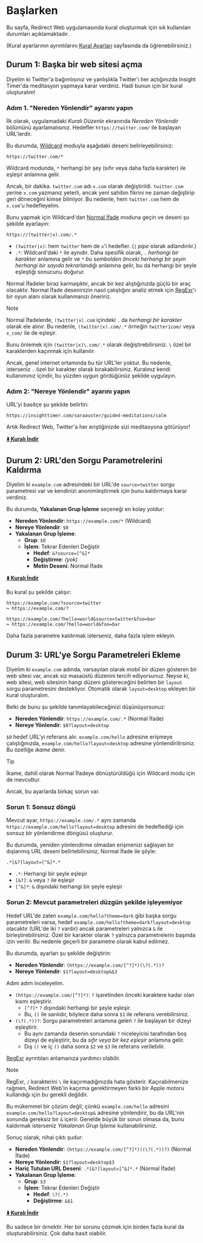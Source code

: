 # Başlarken

Bu sayfa, Redirect Web uygulamasında kural oluşturmak için sık kullanılan durumları açıklamaktadır.

(Kural ayarlarının ayrıntılarını [Kural Ayarları](./rule-settings) sayfasında da öğrenebilirsiniz.)

## Durum 1: Başka bir web sitesi açma

Diyelim ki Twitter'a bağımlısınız ve yanlışlıkla Twitter'ı her açtığınızda Insight Timer'da meditasyon yapmaya karar verdiniz. Hadi bunun için bir kural oluşturalım!

### Adım 1. "Nereden Yönlendir" ayarını yapın

İlk olarak, uygulamadaki *Kuralı Düzenle* ekranında *Nereden Yönlendir* bölümünü ayarlamalısınız. Hedefler `https://twitter.com/` ile başlayan URL'lerdir.

Bu durumda, [Wildcard](rule-settings?id=wildcard) moduyla aşağıdaki deseni belirleyebilirsiniz:

```
https://twitter.com/*
```

Wildcard modunda, `*` herhangi bir şey (sıfır veya daha fazla karakter) ile eşleşir anlamına gelir.

Ancak, bir dakika. `twitter.com` adı `x.com` olarak değiştirildi. `twitter.com` yerine `x.com` yazmanız yeterli, ancak yeni sahibin fikrini ne zaman değiştirip geri döneceğini kimse bilmiyor. Bu nedenle, hem `twitter.com` hem de `x.com`'u hedefleyelim.

Bunu yapmak için Wildcard'dan [Normal İfade](rule-settings?id=regular-expression) moduna geçin ve deseni şu şekilde ayarlayın:

```
https://(twitter|x).com/.*
```

* `(twitter|x)`: hem `twitter` hem de `x`'i hedefler. (`|` *pipe* olarak adlandırılır.)
* `.*`: Wildcard'daki `*` ile aynıdır. Daha spesifik olarak, `.` *herhangi bir karakter* anlamına gelir ve `*` *bu sembolden önceki herhangi bir şeyin herhangi bir sayıda tekrarlandığı* anlamına gelir, bu da herhangi bir şeyle eşleştiği sonucunu doğurur.

Normal İfadeler biraz karmaşıktır, ancak bir kez alıştığınızda güçlü bir araç olacaktır. Normal İfade deseninizin nasıl çalıştığını analiz etmek için [RegExr](https://regexr.com)'ı bir oyun alanı olarak kullanmanızı öneririz.

> [!NOTE]
> Normal İfadelerde, `(twitter|x).com` içindeki `.` da *herhangi bir karakter* olarak ele alınır. Bu nedenle, `(twitter|x).com/.*` örneğin `twitter1com/` veya `x_com/` ile de eşleşir.
>
> Bunu önlemek için `(twitter|x)\.com/.*` olarak değiştirebilirsiniz. `\` özel bir karakterden kaçınmak için kullanılır.
>
> Ancak, genel internet ortamında bu tür URL'ler yoktur. Bu nedenle, isterseniz `.` özel bir karakter olarak bırakabilirsiniz. Kuralınız kendi kullanımınız içindir, bu yüzden uygun gördüğünüz şekilde uygulayın.

### Adım 2: "Nereye Yönlendir" ayarını yapın

URL'yi basitçe şu şekilde belirtin:

```
https://insighttimer.com/saraauster/guided-meditations/calm
```

Artık Redirect Web, Twitter'a her eriştiğinizde sizi meditasyona götürüyor!

**[⬇️ Kuralı İndir](/rules/reduce-twitter-adiction.redirectweb)**

## Durum 2: URL'den Sorgu Parametrelerini Kaldırma

Diyelim ki `example.com` adresindeki bir URL'de `source=twitter` sorgu parametresi var ve kendinizi anonimleştirmek için bunu kaldırmaya karar verdiniz.

Bu durumda, **Yakalanan Grup İşleme** seçeneği en kolay yoldur:

* **Nereden Yönlendir**: `https://example.com/*` (Wildcard)
* **Nereye Yönlendir**: `$0`
* **Yakalanan Grup İşleme**:
    * **Grup**: `$0`
    * **İşlem**: Tekrar Edenleri Değiştir
        * **Hedef**: `&?source=[^&]*`
        * **Değiştirme**: *(yok)*
        * **Metin Deseni**: Normal İfade

**[⬇️ Kuralı İndir](/rules/remove-parameters.redirectweb)**

Bu kural şu şekilde çalışır:

```
https://example.com/?source=twitter
↪ https://example.com/?

https://example.com/?hello=world&source=twitter&foo=bar
↪ https://example.com/?hello=world&foo=bar
```

Daha fazla parametre kaldırmak isterseniz, daha fazla işlem ekleyin.

## Durum 3: URL'ye Sorgu Parametreleri Ekleme

Diyelim ki `example.com` adında, varsayılan olarak mobil bir düzen gösteren bir web sitesi var, ancak siz masaüstü düzenini tercih ediyorsunuz. Neyse ki, web sitesi, web sitesinin hangi düzeni göstereceğini belirten bir `layout` sorgu parametresini destekliyor. Otomatik olarak `layout=desktop` ekleyen bir kural oluşturalım.

Belki de bunu şu şekilde tanımlayabileceğinizi düşünüyorsunuz:

* **Nereden Yönlendir**: `https://example.com/.*` (Normal İfade)
* **Nereye Yönlendir**: `$0?layout=desktop`

`$0` hedef URL'yi referans alır. `example.com/hello` adresine erişmeye çalıştığınızda, `example.com/hello?layout=desktop` adresine yönlendirilirsiniz. Bu özelliğe *ikame* denir.

> [!TIP]
> İkame, dahili olarak Normal İfadeye dönüştürüldüğü için Wildcard modu için de mevcuttur.

Ancak, bu ayarlarda birkaç sorun var.

### Sorun 1: Sonsuz döngü

Mevcut ayar, `https://example.com/.*` aynı zamanda `https://example.com/hello?layout=desktop` adresini de hedeflediği için sonsuz bir yönlendirme döngüsü oluşturur.

Bu durumda, yeniden yönlendirme olmadan erişmenizi sağlayan bir dışlanmış URL deseni belirtebilirsiniz, Normal İfade ile şöyle:

```
.*[&?]layout=[^&]*.*
```

* `.*`: Herhangi bir şeyle eşleşir
* `[&?]`: `&` veya `?` ile eşleşir
* `[^&]*`: `&` dışındaki herhangi bir şeyle eşleşir

### Sorun 2: Mevcut parametreleri düzgün şekilde işleyemiyor

Hedef URL'de zaten `example.com/hello?theme=dark` gibi başka sorgu parametreleri varsa, hedef `example.com/hello?theme=dark?layout=desktop` olacaktır (URL'de iki `?` vardır) ancak parametreleri yalnızca `&` ile birleştirebilirsiniz. Özel bir karakter olarak `?` yalnızca parametrelerin başında izin verilir. Bu nedenle geçerli bir parametre olarak kabul edilmez.

Bu durumda, ayarları şu şekilde değiştirin:

* **Nereden Yönlendir**: `(https://example.com/[^?]*)(\?(.*))?`
* **Nereye Yönlendir**: `$1?layout=desktop&$3`

Adım adım inceleyelim.

* `(https://example.com/[^?]*)`: `?` işaretinden önceki karaktere kadar olan kısmı eşleştirir.
    * `[^?]*` `?` dışındaki herhangi bir şeyle eşleşir.
    * Bu, `()` ile sarılıdır, böylece daha sonra `$1` ile referans verebilirsiniz.
* `(\?(.*))?`: Sorgu parametreleri anlamına gelen `?` ile başlayan bir dizeyi eşleştirir.
    * Bu aynı zamanda desenin sonundaki `?` niceleyicisi tarafından boş dizeyi de eşleştirir, bu da *sıfır veya bir kez eşleşir* anlamına gelir.
    * Dış `()` ve iç `()` daha sonra `$2` ve `$3` ile referans verilebilir.

[RegExr](https://regexr.com) ayrıntıları anlamanıza yardımcı olabilir.

> [!NOTE]
> RegExr, `/` karakterini `\` ile kaçırmadığınızda hata gösterir. Kaçırabilmenize rağmen, Redirect Web'in kaçırma gerektirmeyen farklı bir Apple motoru kullandığı için bu gerekli değildir.

Bu mükemmel bir çözüm değil, çünkü `example.com/hello` adresini `example.com/hello?layout=desktop&` adresine yönlendirir, bu da URL'nin sonunda gereksiz bir `&` içerir. Genelde büyük bir sorun olmasa da, bunu kaldırmak isterseniz *Yakalanan Grup İşleme* kullanabilirsiniz.

Sonuç olarak, nihai çıktı şudur:

* **Nereden Yönlendir**: `(https://example.com/[^?]*)((\?(.*))?)` (Normal İfade)
* **Nereye Yönlendir**: `$1?layout=desktop$3`
* **Hariç Tutulan URL Deseni**: `.*[&?]layout=[^&]*.*` (Normal İfade)
* **Yakalanan Grup İşleme**:
    * **Grup**: `$3`
    * **İşlem**: Tekrar Edenleri Değiştir
        * **Hedef**: `\?(.*)`
        * **Değiştirme**: `&$1`

**[⬇️ Kuralı İndir](/rules/add-parameters.redirectweb)**

Bu sadece bir örnektir. Her bir sorunu çözmek için birden fazla kural da oluşturabilirsiniz. Çok daha basit olabilir.